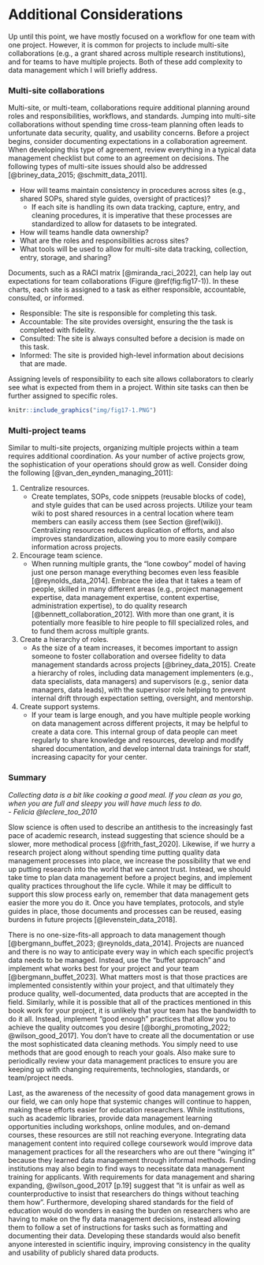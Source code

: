 # Additional Considerations

Up until this point, we have mostly focused on a workflow for one team with one project. However, it is common for projects to include multi-site collaborations (e.g., a grant shared across multiple research institutions), and for teams to have multiple projects. Both of these add complexity to data management which I will briefly address.

### Multi-site collaborations

Multi-site, or multi-team, collaborations require additional planning around roles and responsibilities, workflows, and standards. Jumping into multi-site collaborations without spending time cross-team planning often leads to unfortunate data security, quality, and usability concerns. Before a project begins, consider documenting expectations in a collaboration agreement. When developing this type of agreement, review everything in a typical data management checklist but come to an agreement on decisions. The following types of multi-site issues should also be addressed [@briney_data_2015; @schmitt_data_2011].

- How will teams maintain consistency in procedures across sites (e.g., shared SOPs, shared style guides, oversight of practices)?
  - If each site is handling its own data tracking, capture, entry, and cleaning procedures, it is imperative that these processes are standardized to allow for datasets to be integrated.
- How will teams handle data ownership?
- What are the roles and responsibilities across sites?
- What tools will be used to allow for multi-site data tracking, collection, entry, storage, and sharing?

Documents, such as a RACI matrix [@miranda_raci_2022], can help lay out expectations for team collaborations (Figure \@ref(fig:fig17-1)). In these charts, each site is assigned to a task as either responsible, accountable, consulted, or informed. 

- Responsible: The site is responsible for completing this task.
- Accountable: The site provides oversight, ensuring the the task is completed with fidelity.
- Consulted: The site is always consulted before a decision is made on this task.
- Informed: The site is provided high-level information about decisions that are made.

Assigning levels of responsibility to each site allows collaborators to clearly see what is expected from them in a project. Within site tasks can then be further assigned to specific roles. 

```r

knitr::include_graphics("img/fig17-1.PNG")

```

### Multi-project teams

Similar to multi-site projects, organizing multiple projects within a team requires additional coordination. As your number of active projects grow, the sophistication of your operations should grow as well. Consider doing the following [@van_den_eynden_managing_2011]:

1. Centralize resources.
    - Create templates, SOPs, code snippets (reusable blocks of code), and style guides that can be used across projects. Utilize your team wiki to post shared resources in a central location where team members can easily access them (see Section \@ref(wiki)).  Centralizing resources reduces duplication of efforts, and also improves standardization, allowing you to more easily compare information across projects. 
2. Encourage team science.
    - When running multiple grants, the "lone cowboy" model of having just one person manage everything becomes even less feasible [@reynolds_data_2014]. Embrace the idea that it takes a team of people, skilled in many different areas (e.g., project management expertise, data management expertise, content expertise, administration expertise), to do quality research [@bennett_collaboration_2012]. With more than one grant, it is potentially more feasible to hire people to fill specialized roles, and to fund them across multiple grants.
3. Create a hierarchy of roles.
    - As the size of a team increases, it becomes important to assign someone to foster collaboration and oversee fidelity to data management standards across projects [@briney_data_2015]. Create a hierarchy of roles, including data management implementers (e.g., data specialists, data managers) and supervisors (e.g., senior data managers, data leads), with the supervisor role helping to prevent internal drift through expectation setting, oversight, and mentorship.
4. Create support systems.
    - If your team is large enough, and you have multiple people working on data management across different projects, it may be helpful to create a data core. This internal group of data people can meet regularly to share knowledge and resources, develop and modify shared documentation, and develop internal data trainings for staff, increasing capacity for your center.

### Summary

*Collecting data is a bit like cooking a good meal. If you clean as you go, when you are full and sleepy you will have much less to do.*<br> *- Felicia @leclere_too_2010*

Slow science is often used to describe an antithesis to the increasingly fast pace of academic research, instead suggesting that science should be a slower, more methodical process [@frith_fast_2020]. Likewise, if we hurry a research project along without spending time putting quality data management processes into place, we increase the possibility that we end up putting research into the world that we cannot trust. Instead, we should take time to plan data management before a project begins, and implement quality practices throughout the life cycle. While it may be difficult to support this slow process early on, remember that data management gets easier the more you do it. Once you have templates, protocols, and style guides in place, those documents and processes can be reused, easing burdens in future projects [@levenstein_data_2018].

There is no one-size-fits-all approach to data management though [@bergmann_buffet_2023; @reynolds_data_2014]. Projects are nuanced and there is no way to anticipate every way in which each specific project's data needs to be managed. Instead, use the "buffet approach" and implement what works best for your project and your team [@bergmann_buffet_2023]. What matters most is that those practices are implemented consistently within your project, and that ultimately they produce quality, well-documented, data products that are accepted in the field. Similarly, while it is possible that all of the practices mentioned in this book work for your project, it is unlikely that your team has the bandwidth to do it all. Instead, implement "good enough" practices that allow you to achieve the quality outcomes you desire [@borghi_promoting_2022; @wilson_good_2017]. You don't have to create all the documentation or use the most sophisticated data cleaning methods. You simply need to use methods that are good enough to reach your goals. Also make sure to periodically review your data management practices to ensure you are keeping up with changing requirements, technologies, standards, or team/project needs.

Last, as the awareness of the necessity of good data management grows in our field, we can only hope that systemic changes will continue to happen, making these efforts easier for education researchers. While institutions, such as academic libraries, provide data management learning opportunities including workshops, online modules, and on-demand courses, these resources are still not reaching everyone. Integrating data management content into required college coursework would improve data management practices for all the researchers who are out there "winging it" because they learned data management through informal methods. Funding institutions may also begin to find ways to necessitate data management training for applicants. With requirements for data management and sharing expanding, @wilson_good_2017 [p.19] suggest that "it is unfair as well as counterproductive to insist that researchers do things without teaching them how". Furthermore, developing shared standards for the field of education would do wonders in easing the burden on researchers who are having to make on the fly data management decisions, instead allowing them to follow a set of instructions for tasks such as formatting and documenting their data. Developing these standards would also benefit anyone interested in scientific inquiry, improving consistency in the quality and usability of publicly shared data products. 
